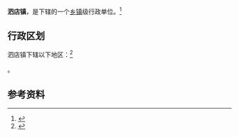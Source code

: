 {{distinguish|泗店乡}}
{{中国乡级行政区|37/09/21/101/000}}

'''泗店镇'''，是{{PRC admin/fullname|37/09/21/101/000|3}}下辖的一个[[乡镇|乡镇]]级行政单位。<ref>{{PRC admin/ref sgc|{{PRC admin/parent|37/09/21/101/000}}}}</ref>

== 行政区划 ==

泗店镇下辖以下地区：<ref>{{PRC admin/ref sgc|37/09/21/101/000}}</ref>

{{PRC admin/children|37/09/21/101/000}}。

== 参考资料 ==

{{reflist}}

{{行政区划小作品}}
{{PRC admin/navcat|37/09/21/101/000}}